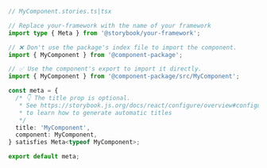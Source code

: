 ```ts
// MyComponent.stories.ts|tsx

// Replace your-framework with the name of your framework
import type { Meta } from '@storybook/your-framework';

// ❌ Don't use the package's index file to import the component.
import { MyComponent } from '@component-package';

// ✅ Use the component's export to import it directly.
import { MyComponent } from '@component-package/src/MyComponent';

const meta = {
  /* 👇 The title prop is optional.
   * See https://storybook.js.org/docs/react/configure/overview#configure-story-loading
   * to learn how to generate automatic titles
   */
  title: 'MyComponent',
  component: MyComponent,
} satisfies Meta<typeof MyComponent>;

export default meta;
```

